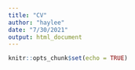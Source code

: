 ```yaml
---
title: "CV"
author: "haylee"
date: "7/30/2021"
output: html_document
---
```


```r
knitr::opts_chunk$set(echo = TRUE)
```
